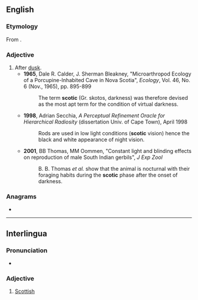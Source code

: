 {{also|Scotic}}
==English==

===Etymology===
From {{etyl|grc|en}} {{m|grc|σκότος||darkness}} {{suffix|en||-ic}}.

===Adjective===
{{en-adj}}

# After [[dusk]].
#* '''1965''', Dale R. Calder, J. Sherman Bleakney, "Microarthropod Ecology of a Porcupine-Inhabited Cave in Nova Scotia", ''Ecology'', Vol. 46, No. 6 (Nov., 1965), pp. 895-899
#*: The term '''scotic''' (Gr. skotos, darkness) was therefore devised as the most apt term for the condition of virtual darkness.
#* '''1998''', Adrian Secchia, ''A Perceptual Refinement Oracle for Hierarchical Radiosity'' (dissertation Univ. of Cape Town), April 1998
#*: Rods are used in low light conditions ('''scotic''' vision) hence the black and white appearance of night vision.
#* '''2001''', BB Thomas, MM Oommen, "Constant light and blinding effects on reproduction of male South Indian gerbils", ''J Exp Zool''
#*: B. B. Thomas ''et al.'' show that the animal is nocturnal with their foraging habits during the '''scotic''' phase after the onset of darkness.

===Anagrams===
* {{anagrams|en|a=cciost|Toccis|octics}}

----

==Interlingua==

===Pronunciation===
* {{IPA|ia|/ˈsko.tik/}}

===Adjective===
{{head|ia|adjective}}

# [[Scottish]]